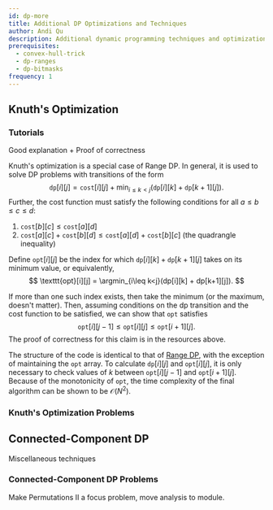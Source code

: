 ```yaml
---
id: dp-more
title: Additional DP Optimizations and Techniques
author: Andi Qu
description: Additional dynamic programming techniques and optimizations like Knuth's optimization.
prerequisites:
  - convex-hull-trick
  - dp-ranges
  - dp-bitmasks
frequency: 1
---
```


## Knuth's Optimization

### Tutorials

<Resources>
	<Resource
		source="Jeffrey Xiao"
		title="Knuth's Optimization"
		url="https://jeffreyxiao.me/blog/knuths-optimization"
	 />
	<Resource source="GCP" title="15.4.3 - Knuth's Optimization"/>
	<Resource
		source="GFG"
		title="Knuth's Optimization in Dynamic Programming"
		url="https://www.geeksforgeeks.org/knuths-optimization-in-dynamic-programming/"
	>
		Good explanation + Proof of correctness
	</Resource>
</Resources>

Knuth's optimization is a special case of Range DP. In general, it is used to solve DP problems with transitions of the form
$$
\texttt{dp}[i][j] = \texttt{cost}[i][j] + \min_{i\leq k<j}(\texttt{dp}[i][k] + \texttt{dp}[k+1][j]).
$$
Further, the cost function must satisfy the following conditions for all $a\leq b\leq c \leq d$:
1. $\texttt{cost}[b][c] \leq \texttt{cost}[a][d]$
2. $\texttt{cost}[a][c] + \texttt{cost}[b][d] \leq \texttt{cost}[a][d] + \texttt{cost}[b][c]$ (the quadrangle inequality)

Define $\texttt{opt}[i][j]$ be the index for which $\texttt{dp}[i][k] + \texttt{dp}[k+1][j]$ takes on its minimum value, or equivalently,
$$
\texttt{opt}[i][j] = \argmin_{i\leq k<j}(dp[i][k] + dp[k+1][j]).
$$

If more than one such index exists, then take the minimum (or the maximum, doesn't matter). Then, assuming conditions on the dp transition and the cost function to be satisfied, we can show that $\texttt{opt}$ satisfies
$$
\texttt{opt}[i][j-1] \leq \texttt{opt}[i][j] \leq \texttt{opt}[i+1][j].
$$
The proof of correctness for this claim is in the resources above.

The structure of the code is identical to that of [Range DP](https://usaco.guide/gold/dp-ranges), with the exception of maintaining the $\texttt{opt}$ array. To calculate $\texttt{dp}[i][j]$ and $\texttt{opt}[i][j]$, it is only necessary to check values of $k$ between $\texttt{opt}[i][j-1]$ and $\texttt{opt}[i+1][j]$. Because of the monotonicity of $\texttt{opt}$, the time complexity of the final algorithm can be shown to be $\mathcal{O}(N^2)$.

### Knuth's Optimization Problems

<Problems problems="knuth_optimization" />


## Connected-Component DP

<Resources>
	<Resource source="CF" title="zscoder - Nontrivial DP Techniques" url="47764">
		Miscellaneous techniques
	</Resource>
</Resources>

<!-- <Optional title="Application">

Queue with 2 stacks is used to remove a factor of $\mathcal{O}(\log N)$ in [USACO Plat - Mowing Mischief](http://www.usaco.org/index.php?page=viewproblem2&cpid=926).

</Optional> -->

### Connected-Component DP Problems

<IncompleteSection>

Make Permutations II a focus problem, move analysis to module.

</IncompleteSection>

<Problems problems="connected_component" />
